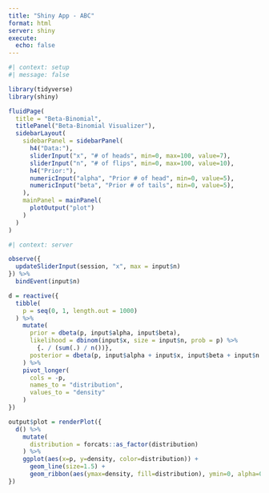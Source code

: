 ```yaml
---
title: "Shiny App - ABC"
format: html
server: shiny
execute: 
  echo: false
---
```


```r
#| context: setup
#| message: false

library(tidyverse)
library(shiny)
```


```r
fluidPage(
  title = "Beta-Binomial",
  titlePanel("Beta-Binomial Visualizer"),
  sidebarLayout(
    sidebarPanel = sidebarPanel(
      h4("Data:"),
      sliderInput("x", "# of heads", min=0, max=100, value=7),
      sliderInput("n", "# of flips", min=0, max=100, value=10),
      h4("Prior:"),
      numericInput("alpha", "Prior # of head", min=0, value=5),
      numericInput("beta", "Prior # of tails", min=0, value=5),
    ),
    mainPanel = mainPanel(
      plotOutput("plot")
    )
  )
)
```

```r
#| context: server

observe({
  updateSliderInput(session, "x", max = input$n)
}) %>%
  bindEvent(input$n)

d = reactive({
  tibble(
    p = seq(0, 1, length.out = 1000)
  ) %>%
    mutate(
      prior = dbeta(p, input$alpha, input$beta),
      likelihood = dbinom(input$x, size = input$n, prob = p) %>% 
        {. / (sum(.) / n())},
      posterior = dbeta(p, input$alpha + input$x, input$beta + input$n - input$x)
    ) %>%
    pivot_longer(
      cols = -p,
      names_to = "distribution",
      values_to = "density"
    ) 
})

output$plot = renderPlot({
  d() %>%
    mutate(
      distribution = forcats::as_factor(distribution)
    ) %>%
    ggplot(aes(x=p, y=density, color=distribution)) +
      geom_line(size=1.5) +
      geom_ribbon(aes(ymax=density, fill=distribution), ymin=0, alpha=0.5)
})
```